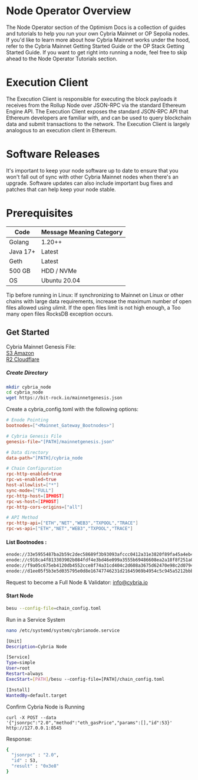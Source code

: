 # Node Operator Overview
The Node Operator section of the Optimism Docs is a collection of guides and tutorials to help you run your own Cybria Mainnet or OP Sepolia nodes. If you'd like to learn more about how Cybria Mainnet works under the hood, refer to the Cybria Mainnet Getting Started Guide or the OP Stack Getting Started Guide. If you want to get right into running a node, feel free to skip ahead to the Node Operator Tutorials section.

# Execution Client
The Execution Client is responsible for executing the block payloads it receives from the Rollup Node over JSON-RPC via the standard Ethereum Engine API. The Execution Client exposes the standard JSON-RPC API that Ethereum developers are familiar with, and can be used to query blockchain data and submit transactions to the network. The Execution Client is largely analogous to an execution client in Ethereum.

# Software Releases
It's important to keep your node software up to date to ensure that you won't fall out of sync with other Cybria Mainnet nodes when there's an upgrade. Software updates can also include important bug fixes and patches that can help keep your node stable.


# Prerequisites
| Code                        | Message	Meaning	Category                  |
| --------------------------- | ----------------------------------------- |
Golang                        | 1.20++                                    |
Java 17+                      | Latest                                    |
Geth                          | Latest                                    |
500 GB                        | HDD / NVMe                                |
OS                            | Ubuntu 20.04                              |


Tip before running in Linux:
If synchronizing to Mainnet on Linux or other chains with large data requirements, increase the maximum number of open files allowed using ulimit. If the open files limit is not high enough, a Too many open files RocksDB exception occurs.

## Get Started

Cybria Mainnet Genesis File: <br/>
[S3 Amazon](https://s3.cybria.io/mainnetgenesis.json) <br/>
[R2 Cloudflare](https://pub-af5bc273627f49b383d76c2332aa11c0.r2.dev/mainnetgenesis.json)

##### Create Directory

```bash filename="shell" copy
mkdir cybria_node
cd cybria_node
wget https://bit-rock.io/mainnetgenesis.json
```

Create a cybria_config.toml with the following options:

```toml filename="shell" copy showLineNumbers
# Enode Pointing
bootnodes=["<Mainnet_Gateway_Bootnodes>"]

# Cybria Genesis File
genesis-file="[PATH]/mainnetgenesis.json"

# Data directory
data-path="[PATH]/cybria_node

# Chain Configuration 
rpc-http-enabled=true
rpc-ws-enabled=true
host-allowlist=["*"]
sync-mode=["FULL"]
rpc-http-host=[IPHOST]
rpc-ws-host=[IPHOST]
rpc-http-cors-origins=["all"]

# API Method
rpc-http-api=["ETH","NET","WEB3","TXPOOL","TRACE"]
rpc-ws-api=["ETH","NET","WEB3","TXPOOL","TRACE"]
```

#### List Bootnodes : 

```bash filename="shell" copy showLineNumbers
enode://33e5955487ba2b59c2dec58689f3b93093afccc0412a31e3820f89fa45a4eb413ab1e903cb7d6f0b4e408c7e2938c413f4602b322a185a0c1014609a4b289aa7@127.0.0.1:30303
enode://c918ca4f813303902b084fdf4e3bd46e099a3555b69486608ea2a18f8f251a01b6ea20304fb8865ee0db34cc9480f9fb7338ea99e3fd5ff4fcf80c69d5be2b18@127.0.0.1:30304
enode://f9a05c675eb4120db4552cce8f74a31cd404c2d608a3675d62470e98c2d07949e6cc5bd8b5719c6ec90fbf64e6b1de725a5d59c8f585056568431e10b172d9ea@127.0.0.1:30305
enode://d1ee05f5b3e5d035795e0d8e16747746231d21645969b4954c5c945a5212bbbb9d38d1f59daccc14792ce7bcf3831188dc5ac6e334ae46d85e797bedbb9a4e85@127.0.0.1:30306
```

Request to become a Full Node & Validator: info@cybria.io

#### Start Node

```bash filename="shell" copy
besu --config-file=chain_config.toml
```

Run in a Service System

```bash filename="shell" copy
nano /etc/systemd/system/cybrianode.service
```

```bash filename="shell" copy
[Unit]
Description=Cybria Node

[Service]
Type=simple
User=root
Restart=always
ExecStart=[PATH]/besu --config-file=[PATH]/chain_config.toml 

[Install]
WantedBy=default.target
```

Confirm Cybria Node is Running

```
curl -X POST --data '{"jsonrpc":"2.0","method":"eth_gasPrice","params":[],"id":53}' http://127.0.0.1:8545
```

Response:

```bash filename="shell" copy
{
  "jsonrpc" : "2.0",
  "id" : 53,
  "result" : "0x3e8"
}
```